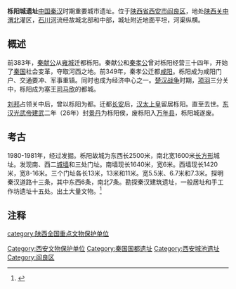 {{文物保护单位
| 级别 = 全国
| 名称 = 栎阳城遗址
| 图片 = 
| 编号 = 5-115
| 分类 = 古遗址
| 时代 = [[战国|战国]] [[汉|汉]]
| 所在 = {{CHN}}[[陕西省|陕西省]][[西安市|西安市]]
| 登录 = 2001年
| Cat = 陕西全国重点文物保护单位
}}

'''栎阳城遗址'''[[中国|中国]][[秦汉|秦汉]]时期重要城市遗址。位于[[陕西省|陕西省]][[西安市|西安市]][[阎良区|阎良区]]，地处[[陕西|陕西]][[关中|关中]][[渭北|渭北]]灌区，[[石川河|石川河]]流经故城北部和中部，城址附近地面平坦，河渠纵横。

== 概述 ==
前383年，[[秦献公|秦献公]]从[[雍城|雍城]]迁都栎阳。秦献公和[[秦孝公|秦孝公]]曾对栎阳经营三十四年，开始了[[秦国|秦国]]社会变革，夺取河西之地。前349年，秦孝公迁都[[咸阳城|咸阳]]。栎阳成为咸阳门户、交通要冲、军事重镇。同时也成为经济中心之一。[[楚汉战争|楚汉战争]]时期，[[项羽|项羽]]三分关中，栎阳成为塞王[[司马欣|司马欣]]的都城。

[[刘邦|刘邦]]占领关中后，曾以栎阳为都。迁都[[汉长安城|长安]]后，[[汉太上皇|汉太上皇]]留居栎阳。直至去世。[[东汉|东汉]][[光武帝|光武帝]][[建武_(东汉)|建武]]二年（26年）封[[景丹|景丹]]为栎阳侯，废栎阳入[[万年县_(汉朝)|万年县]]，栎阳城遂废。

== 考古 ==
1980-1981年，经过发掘。栎阳故城为东西长2500米，南北宽1600米[[长方形|长方形]]城址。发现南、西二[[城墙|城墙]]和三处门址。南墙现长1640米，宽6米。西墙现长1420米，宽8-16米。三个门址各长13米，13米和11米。宽5.5米、6.7米和7.3米。探明秦汉道路十三条，其中东西6条，南北7条。勘探秦汉建筑遗址，一般居址和手工作坊遗址十五处。出土大量文物。<ref>{{cite web|author=考古学报|title=秦汉栎阳城遗址的勘探和试掘|url=http://www.cnki.net/KCMS/detail/detail.aspx?QueryID=12&CurRec=2&recid=&filename=KGXB198503003&dbname=CJFD8589&dbcode=CJFQ&pr=&urlid=&yx=&v=MTg2NTFuRnlEa1c3L0lMaXJUYkxLeEZ0VE1ySTlGWjRSOGVYMUx1eFlTN0RoMVQzcVRyV00xRnJDVVJMNmZiK1o=|accessdate=1985年03期}}{{dead link|date=2018年3月 |bot=InternetArchiveBot |fix-attempted=yes }}</ref>

==注释==

{{Reflist|2}}
{{陕西全国重点文物保护单位}}
{{秦国都城}}
[[category:陕西全国重点文物保护单位|category:陕西全国重点文物保护单位]]
[[Category:西安文物保护单位|Category:西安文物保护单位]]
[[Category:秦国国都遗址|Category:秦国国都遗址]]
[[Category:西安城池遗址|Category:西安城池遗址]]
[[Category:阎良区|Category:阎良区]]
